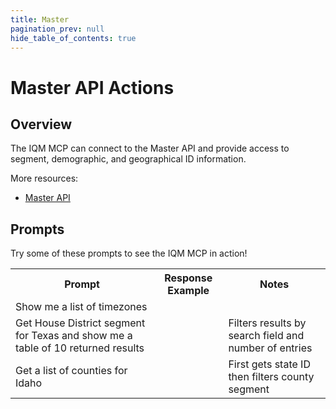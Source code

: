 ```yaml
---
title: Master
pagination_prev: null
hide_table_of_contents: true
---
```



# Master API Actions

## Overview

The IQM MCP can connect to the Master API and provide access to segment, demographic, and geographical ID information.

More resources:
* [Master API](/Guidelines/Master-API-Guidelines/)

## Prompts

Try some of these prompts to see the IQM MCP in action!

<table className='mcpTable' style={{maxWidth: "fit-content"}}>
<th style={{ minWidth: "300px"}}>Prompt</th>
<th>Response Example</th>
<th>Notes</th>
<tr>
  <td>Show me a list of timezones</td>
  <td><ImageLightbox
      thumb={MCPTimezones}
      full={MCPTimezones}
      alt="MCP Get Timezones"
      size={200}         
      radius={8}     
    /></td>
  <td></td>
</tr>
<tr>
  <td>Get House District segment for Texas and show me a table of 10 returned results</td>
    <td><ImageLightbox
      thumb={MCPHouseDistrict}
      full={MCPHouseDistrict}
      alt="MCP Get House District"
      size={200}         
      radius={8}     
    /></td>
  <td>Filters results by search field and number of entries</td>
</tr>
<tr>
  <td>Get a list of counties for Idaho</td>
     <td><ImageLightbox
      thumb={MCPCounties}
      full={MCPCounties}
      alt="MCP Get Counties"
      size={200}         
      radius={8}     
    /></td>
  <td>First gets state ID then filters county segment</td>
</tr>
</table>